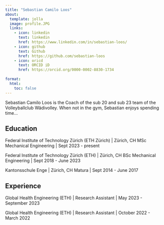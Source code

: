 ```yaml
---
title: "Sebastian Camilo Loos"
about:
  template: jolla
  image: profile.JPG
  links:
    - icon: linkedin
      text: linkedin
      href: https://www.linkedin.com/in/sebastian-loos/
    - icon: github
      text: Github
      href: https://github.com/sebastian-loos
    - icon: oricd
      text: ORCID iD
      href: https://orcid.org/0000-0002-8830-1734
      
format:
  html: 
    toc: false
---
```


Sebastian Camilo Loos is the Coach of the sub 20 and sub 23 team of the Volleyballclub Wädivolley. When not in the gym, Sebastian enjoys spending time...

## Education

Federal Institute of Technology Zürich (ETH Zürich) | Zürich, CH
MSc Mechanical Engineering | Sept 2023 - present

Federal Institute of Technology Zürich (ETH) | Zürich, CH
BSc Mechanical Engineering | Sept 2018 - June 2023

Kantonsschule Enge | Zürich, CH
Matura | Sept 2014 - June 2017

## Experience

Global Health Engineering (ETH) | Research Assistant | May 2023 - September 2023

Global Health Engineering (ETH) | Research Assistant | October 2022 - March 2022

